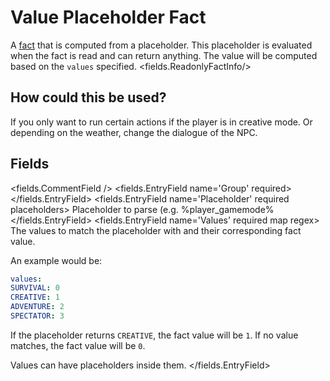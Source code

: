 
# Value Placeholder Fact 

A [fact](/docs/facts) that is computed from a placeholder.
This placeholder is evaluated when the fact is read and can return anything.
The value will be computed based on the `values` specified.
<fields.ReadonlyFactInfo/>

## How could this be used?

If you only want to run certain actions if the player is in creative mode.
Or depending on the weather, change the dialogue of the NPC.


## Fields

<fields.CommentField />
<fields.EntryField name='Group' required>
</fields.EntryField>
<fields.EntryField name='Placeholder' required placeholders>
     Placeholder to parse (e.g. %player_gamemode%
</fields.EntryField>
<fields.EntryField name='Values' required map regex>
     The values to match the placeholder with and their corresponding fact value.

An example would be:
```yaml
values:
SURVIVAL: 0
CREATIVE: 1
ADVENTURE: 2
SPECTATOR: 3
```
If the placeholder returns `CREATIVE`, the fact value will be `1`.
If no value matches, the fact value will be `0`.

Values can have placeholders inside them.
</fields.EntryField>

